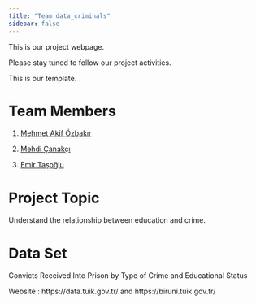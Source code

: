 ```yaml
---
title: "Team data_criminals"
sidebar: false 
---
```


This is our project webpage.

Please stay tuned to follow our project activities.

This is our template.

# Team Members

1.  [Mehmet Akif Özbakır](https://emu-hacettepe-analytics.github.io/emu430-fall2023-makifozbakr/)


2.  [Mehdi Çanakçı](https://emu-hacettepe-analytics.github.io/emu430-fall2023-mehticanakci/)


3.  [Emir Taşoğlu](https://emu-hacettepe-analytics.github.io/emu430-fall2023-emirtasoglu/)


# Project Topic
Understand the relationship between education and crime.

# Data Set
Convicts Received Into Prison by Type of Crime and Educational Status

Website : https://data.tuik.gov.tr/ and https://biruni.tuik.gov.tr/

